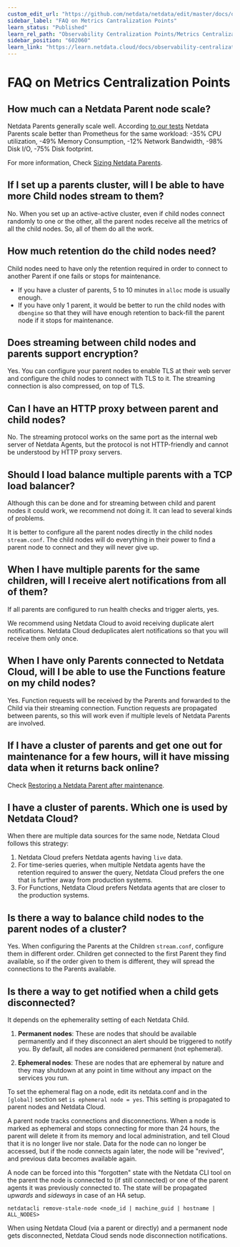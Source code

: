 ```yaml
---
custom_edit_url: "https://github.com/netdata/netdata/edit/master/docs/observability-centralization-points/metrics-centralization-points/faq.md"
sidebar_label: "FAQ on Metrics Cantralization Points"
learn_status: "Published"
learn_rel_path: "Observability Centralization Points/Metrics Centralization Points"
sidebar_position: "602060"
learn_link: "https://learn.netdata.cloud/docs/observability-centralization-points/metrics-centralization-points/faq-on-metrics-cantralization-points"
---
```


# FAQ on Metrics Centralization Points

## How much can a Netdata Parent node scale?

Netdata Parents generally scale well. According [to our tests](https://blog.netdata.cloud/netdata-vs-prometheus-performance-analysis/) Netdata Parents scale better than Prometheus for the same workload: -35% CPU utilization, -49% Memory Consumption, -12% Network Bandwidth, -98% Disk I/O, -75% Disk footprint.

For more information, Check [Sizing Netdata Parents](/docs/observability-centralization-points/metrics-centralization-points/sizing-netdata-parents).

## If I set up a parents cluster, will I be able to have more Child nodes stream to them?

No. When you set up an active-active cluster, even if child nodes connect randomly to one or the other, all the parent nodes receive all the metrics of all the child nodes. So, all of them do all the work.

## How much retention do the child nodes need?

Child nodes need to have only the retention required in order to connect to another Parent if one fails or stops for maintenance.

- If you have a cluster of parents, 5 to 10 minutes in `alloc` mode is usually enough.
- If you have only 1 parent, it would be better to run the child nodes with `dbengine` so that they will have enough retention to back-fill the parent node if it stops for maintenance.

## Does streaming between child nodes and parents support encryption?

Yes. You can configure your parent nodes to enable TLS at their web server and configure the child nodes to connect with TLS to it. The streaming connection is also compressed, on top of TLS.

## Can I have an HTTP proxy between parent and child nodes?

No. The streaming protocol works on the same port as the internal web server of Netdata Agents, but the protocol is not HTTP-friendly and cannot be understood by HTTP proxy servers.

## Should I load balance multiple parents with a TCP load balancer?

Although this can be done and for streaming between child and parent nodes it could work, we recommend not doing it. It can lead to several kinds of problems.

It is better to configure all the parent nodes directly in the child nodes `stream.conf`. The child nodes will do everything in their power to find a parent node to connect and they will never give up.

## When I have multiple parents for the same children, will I receive alert notifications from all of them?

If all parents are configured to run health checks and trigger alerts, yes.

We recommend using Netdata Cloud to avoid receiving duplicate alert notifications. Netdata Cloud deduplicates alert notifications so that you will receive them only once.

## When I have only Parents connected to Netdata Cloud, will I be able to use the Functions feature on my child nodes?

Yes. Function requests will be received by the Parents and forwarded to the Child via their streaming connection. Function requests are propagated between parents, so this will work even if multiple levels of Netdata Parents are involved.

## If I have a cluster of parents and get one out for maintenance for a few hours, will it have missing data when it returns back online?

Check [Restoring a Netdata Parent after maintenance](/docs/observability-centralization-points/metrics-centralization-points/clustering-and-high-availability-of-netdata-parents).

## I have a cluster of parents. Which one is used by Netdata Cloud?

When there are multiple data sources for the same node, Netdata Cloud follows this strategy:

1. Netdata Cloud prefers Netdata agents having `live` data.
2. For time-series queries, when multiple Netdata agents have the retention required to answer the query, Netdata Cloud prefers the one that is further away from production systems.
3. For Functions, Netdata Cloud prefers Netdata agents that are closer to the production systems.

## Is there a way to balance child nodes to the parent nodes of a cluster?

Yes. When configuring the Parents at the Children `stream.conf`, configure them in different order. Children get connected to the first Parent they find available, so if the order given to them is different, they will spread the connections to the Parents available.

## Is there a way to get notified when a child gets disconnected?

It depends on the ephemerality setting of each Netdata Child.

1. **Permanent nodes**: These are nodes that should be available permanently and if they disconnect an alert should be triggered to notify you.  By default, all nodes are considered permanent (not ephemeral).

2. **Ephemeral nodes**: These are nodes that are ephemeral by nature and they may shutdown at any point in time without any impact on the services you run.

To set the ephemeral flag on a node, edit its netdata.conf and in the `[global]` section set `is ephemeral node = yes`. This setting is propagated to parent nodes and Netdata Cloud.

A parent node tracks connections and disconnections. When a node is marked as ephemeral and stops connecting for more than 24 hours, the parent will delete it from its memory and local administration, and tell Cloud that it is no longer live nor stale. Data for the node can no longer be accessed, but if the node connects again later, the node will be "revived", and previous data becomes available again.

A node can be forced into this "forgotten" state with the Netdata CLI tool on the parent the node is connected to (if still connected) or one of the parent agents it was previously connected to. The state will be propagated _upwards_ and _sideways_ in case of an HA setup.

```
netdatacli remove-stale-node <node_id | machine_guid | hostname | ALL_NODES>
```

When using Netdata Cloud (via a parent or directly) and a permanent node gets disconnected, Netdata Cloud sends node disconnection notifications.
